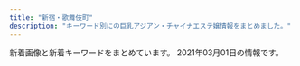 ```yaml
---
title: "新宿・歌舞伎町"
description: "キーワード別にの巨乳アジアン・チャイナエステ嬢情報をまとめました。"
---
```


新着画像と新着キーワードをまとめています。
2021年03月01日の情報です。

<DmmAffiliateIns />
<KeywordTable
  shops={
    [
    {
        "url": "http://fairy-girl.work/",
        "img_links": [
            "http://fairy-girl.work/images/2.jpg",
            "http://fairy-girl.work/staff/misa.jpg",
            "http://fairy-girl.work/images/8.jpg",
            "http://fairy-girl.work/img/eri1.jpg",
            "http://fairy-girl.work/img/rika1.jpg",
            "http://fairy-girl.work/img/misa1.jpg",
            "http://fairy-girl.work/images/sys2.jpg",
            "http://fairy-girl.work/staff/kana.jpg",
            "http://fairy-girl.work/img/yuyu1.jpg",
            "http://fairy-girl.work/img/eri2.jpg",
            "http://fairy-girl.work/images/3.jpg",
            "http://fairy-girl.work/staff/rika.jpg",
            "http://fairy-girl.work/img/yuki1.jpg",
            "http://fairy-girl.work/staff/yuyu.jpg",
            "http://fairy-girl.work/img/kana1.jpg",
            "http://fairy-girl.work/images/12.jpg",
            "http://fairy-girl.work/images/5.jpg",
            "http://fairy-girl.work/staff/mari.jpg",
            "http://fairy-girl.work/img/hitomi1.jpg",
            "http://fairy-girl.work/images/7.jpg",
            "http://fairy-girl.work/images/int1.jpg",
            "http://fairy-girl.work/img/kiki1.jpg",
            "http://fairy-girl.work/img/rina1.jpg",
            "http://fairy-girl.work/img/mari1.jpg",
            "http://fairy-girl.work/images/6.jpg",
            "http://fairy-girl.work/images/news.jpg",
            "http://fairy-girl.work/images/line.png",
            "http://fairy-girl.work/staff/rara.jpg",
            "http://fairy-girl.work/staff/hitomi.jpg",
            "http://fairy-girl.work/img/rara1.jpg",
            "http://fairy-girl.work/images/int2.jpg",
            "http://fairy-girl.work/images/ac2.jpg",
            "http://fairy-girl.work/staff/yuki.jpg",
            "http://fairy-girl.work/staff/kiki.jpg",
            "http://fairy-girl.work/images/9.jpg",
            "http://fairy-girl.work/staff/rina.jpg",
            "http://fairy-girl.work/images/ac1.jpg",
            "http://fairy-girl.work/images/staff_t.jpg",
            "http://fairy-girl.work/images/interior_t.jpg",
            "http://fairy-girl.work/images/10.jpg",
            "http://fairy-girl.work/images/sys1.jpg",
            "http://fairy-girl.work/images/tr.jpg",
            "http://fairy-girl.work/images/1.jpg",
            "http://fairy-girl.work/images/bana0404_4.png",
            "http://fairy-girl.work/images/mobile.jpg",
            "http://fairy-girl.work/staff/eri.jpg",
            "http://fairy-girl.work/img/kiki2.jpg",
            "http://fairy-girl.work/images/11.jpg"
        ],
        "name": "Fairy Girl",
        "station": "JR\u65b0\u5bbf\u99c5\u897f\u53e3",
        "keywords": {}
    },
    {
        "url": "http://hi-msg.com/koyuki/",
        "name": "KOYUKI",
        "img_links": [
            "http://hi-msg.com/koyuki/img/t-1.png",
            "http://hi-msg.com/koyuki/img/p-8.jpg",
            "http://hi-msg.com/koyuki/img/p-7.jpg",
            "http://hi-msg.com/koyuki/img/p-11.jpg",
            "http://hi-msg.com/koyuki/img/p-0.jpg",
            "http://hi-msg.com/koyuki/img/p-6-1.jpg",
            "http://hi-msg.com/koyuki/img/head.png",
            "http://hi-msg.com/koyuki/img/p-3-1.jpg",
            "http://hi-msg.com/koyuki/img/kanban4s.jpg",
            "http://hi-msg.com/koyuki/img/botton.png",
            "http://hi-msg.com/koyuki/img/card.png",
            "http://hi-msg.com/koyuki/img/t-2.png",
            "http://hi-msg.com/koyuki/img/p-6.jpg",
            "http://hi-msg.com/koyuki/img/p-4.jpg",
            "http://hi-msg.com/koyuki/img/p-3.jpg",
            "http://hi-msg.com/koyuki/img/tit.png",
            "http://hi-msg.com/koyuki/img/p-10.jpg",
            "http://hi-msg.com/koyuki/img/p-2.jpg",
            "http://hi-msg.com/koyuki/img/p-1.jpg",
            "http://hi-msg.com/koyuki/img/english-t5.png",
            "http://hi-msg.com/koyuki/img/english-t6.png",
            "http://hi-msg.com/koyuki/img/p-5.jpg",
            "http://hi-msg.com/koyuki/img/english-t2.png",
            "http://hi-msg.com/koyuki/img/card-english.png",
            "http://hi-msg.com/koyuki/img/english-t3.png",
            "http://hi-msg.com/koyuki/img/t-3.png",
            "http://hi-msg.com/koyuki/img/p-4-1.jpg",
            "http://hi-msg.com/koyuki/img/p-2-1.jpg",
            "http://hi-msg.com/koyuki/img/tel.png",
            "http://hi-msg.com/koyuki/img/p-8-1.jpg",
            "http://hi-msg.com/koyuki/img/kanban4.jpg",
            "http://hi-msg.com/koyuki/img/english-t1.png",
            "http://hi-msg.com/koyuki/img/p-9.jpg",
            "http://hi-msg.com/koyuki/img/newstback.png",
            "http://hi-msg.com/koyuki/img/re.png",
            "http://hi-msg.com/koyuki/img/english-t4.png",
            "http://hi-msg.com/koyuki/img/p-7-1.jpg"
        ],
        "station": "JR\u65b0\u5bbf\u99c5\u6771\u53e3",
        "keywords": {
            "C": 8
        }
    },
    {
        "img_links": [
            "https://aurora.iest.info/photos/sites/13/2021/02/2021022019361522.jpeg",
            "https://aurora.iest.info/photos/sites/13/2021/01/202101031920028.jpeg",
            "https://aurora.iest.info/images/room3.jpg",
            "https://aurora.iest.info/photos/sites/13/2021/02/2021021022594740.jpeg",
            "https://aurora.iest.info/photos/sites/13/2020/11/2020111207401521.jpeg",
            "https://aurora.iest.info/images/head_tel.png",
            "https://aurora.iest.info/photos/sites/13/2021/03/2021030117254462.jpeg",
            "https://aurora.iest.info/photos/sites/13/2021/02/2021020517033067.jpeg",
            "https://aurora.iest.info/photos/sites/13/2020/11/2020110420084826.jpeg",
            "https://aurora.iest.info/images/info_sp.png",
            "https://aurora.iest.info/photos/sites/13/2020/12/2020122614542669.jpeg",
            "https://aurora.iest.info/photos/sites/13/2021/01/2021011317231918.jpeg",
            "https://aurora.iest.info/photos/sites/13/2020/12/2020122614271778.jpeg",
            "https://aurora.iest.info/photos/sites/13/2021/01/2021011713121341.jpeg",
            "https://aurora.iest.info/photos/sites/13/2021/02/2021022404211612-600x800.jpeg",
            "https://aurora.iest.info/photos/sites/13/2020/10/2020101018384481.jpeg",
            "https://aurora.iest.info/photos/sites/13/2021/02/2021022317062661.jpeg",
            "https://aurora.iest.info/photos/sites/13/2020/12/2020122916203593.jpeg",
            "https://aurora.iest.info/photos/sites/13/2021/02/2021022513263560-600x600.jpeg",
            "https://aurora.iest.info/photos/sites/13/2020/12/2020122614062046.jpeg",
            "https://aurora.iest.info/photos/sites/13/2021/02/2021022307194651.jpeg",
            "https://aurora.iest.info/images/side_mobile.jpg",
            "https://aurora.iest.info/photos/sites/13/2021/01/2021011317502475.jpeg",
            "https://aurora.iest.info/photos/sites/13/2020/10/2020100900362277.jpeg",
            "https://aurora.iest.info/images/room4.jpg",
            "https://aurora.iest.info/images/room2.jpg",
            "https://aurora.iest.info/photos/sites/13/2021/02/202102272340470-600x802.jpeg",
            "https://aurora.iest.info/images/room1.jpg"
        ],
        "keywords": {
            "84": 114,
            "\u4e73": 57,
            "86": 342,
            "C": 342,
            "90": 57,
            "87": 57,
            "E": 190,
            "\u5de8\u4e73": 38,
            "D": 133,
            "85": 456,
            "F": 76
        },
        "station": "JR\u65b0\u5bbf\u99c5\u6771\u53e3\u30fb\u6b4c\u821e\u4f0e\u753a",
        "url": "https://aurora.iest.info/",
        "name": "\u30aa\u30fc\u30ed\u30e9"
    },
    {
        "name": "\u65b0\u5bbf\u6975\u4e0a\u30e1\u30f3\u30ba\u30a8\u30b9\u30c6",
        "station": "JR\u65b0\u5bbf\u99c5",
        "img_links": [],
        "keywords": {},
        "url": "https://gokujo.iest.info/"
    },
    {
        "name": "CLEAR-\u30af\u30ea\u30a2-",
        "keywords": {
            "89": 1,
            "E": 1,
            "87": 2,
            "F": 1,
            "D": 8,
            "88": 4,
            "C": 1,
            "90": 2,
            "86": 2
        },
        "url": "http://clear-es.net/",
        "station": "\u897f\u6b66\u65b0\u5bbf\u99c5\u5317\u53e3",
        "img_links": [
            "http://clear-es.net/images/index_15.jpg",
            "http://clear-es.net/yamituki-n/uploads/images/mmexport1576417470781.jpg",
            "http://clear-es.net/images/index_18.jpg",
            "http://clear-es.net/images/index_19.jpg",
            "http://clear-es.net/images/index_28.jpg",
            "http://clear-es.net/images/service_11.jpg",
            "http://clear-es.net/uploads/f426bd85a8f6a9eac87e55b2d44c4bd5.jpg",
            "http://clear-es.net/images/index_27.jpg",
            "http://clear-es.net/images/index_09.jpg",
            "http://clear-es.net/images/girls_13.jpg",
            "http://clear-es.net/yamituki-n/uploads/images/yui01.jpg",
            "http://clear-es.net/images/index_04.jpg",
            "http://clear-es.net/images/index_05.jpg",
            "http://clear-es.net/images/index_10.jpg",
            "http://clear-es.net/images/index_12.jpg",
            "http://clear-es.net/images/koko_1.jpg",
            "http://clear-es.net/yamituki-n/uploads/images/rena02.jpg",
            "http://clear-es.net/images/index_23.jpg",
            "http://clear-es.net/uploads/7553669390f1cc93427a4f6ad33b4668.jpg",
            "http://clear-es.net/images/index_03.jpg",
            "http://clear-es.net/uploads/2aa97908694153fb149943f0b8445352.jpg",
            "http://clear-es.net/yamituki-n/uploads/images/rena01.jpg",
            "http://clear-es.net/uploads/97eb17743f96fd7f0551aab0bedd5e6f.jpg",
            "http://clear-es.net/images/index_17.jpg",
            "http://clear-es.net/uploads/cec0ed392fe00d8e3ff867c0625809e6.jpg",
            "http://clear-es.net/images/index_13.jpg",
            "http://clear-es.net/uploads/a62d7f24a5b9a4fd5aeef678eb24ef4b.jpg",
            "http://clear-es.net/images/gallery_11.jpg",
            "http://clear-es.net/images/index_08.jpg",
            "http://clear-es.net/images/index_14.jpg",
            "http://clear-es.net/yamituki-n/uploads/images/mika03s.jpg",
            "http://clear-es.net/uploads/e1133a4ba0f8c81f9d272f5793bda380.jpg",
            "http://clear-es.net/uploads/deba56537604611ac3b8da004b92d809.jpg",
            "http://clear-es.net/images/index_28_01.jpg",
            "http://clear-es.net/uploads/22c8968348a9acc2dfc9ab0aecb09c27.jpg",
            "http://clear-es.net/uploads/c1f6d0346f5cb109ac62c21a58c7deff.jpg",
            "http://clear-es.net/images/index_25.jpg",
            "http://clear-es.net/images/girls_03.jpg",
            "http://clear-es.net/images/index_01.jpg",
            "http://clear-es.net/images/index_02.jpg",
            "http://clear-es.net/images/index_06.jpg",
            "http://clear-es.net/images/index_24.jpg",
            "http://clear-es.net/my_work/images/pic1.png",
            "http://clear-es.net/images/index_11.jpg",
            "http://clear-es.net/images/index_20.jpg",
            "http://clear-es.net/images/girls_11.jpg",
            "http://clear-es.net/uploads/09bdd5637edec4bfa3d47a7e9874640b.jpg",
            "http://clear-es.net/images/index_07.jpg",
            "http://clear-es.net/yamituki-n/uploads/images/juri01s.jpg",
            "http://clear-es.net/uploads/10299154955d10c3b815a5638a35a934.jpg",
            "http://clear-es.net/images/index_26.jpg",
            "http://clear-es.net/images/index_21.jpg"
        ]
    },
    {
        "url": "http://crystal-est.net/",
        "keywords": {
            "C": 1
        },
        "station": "JR\u65b0\u5bbf\u99c5\u6771\u53e3",
        "name": "\u30af\u30ea\u30b9\u30bf\u30eb",
        "img_links": [
            "http://crystal-est.net/uploads/crystal/2017/03/bnr_side_032.png",
            "http://crystal-est.net/uploads/crystal/2020/11/tel.jpg",
            "http://crystal-est.net/uploads/crystal/images/no-photo.jpg",
            "http://crystal-est.net/uploads/crystal/2017/03/r4.jpg",
            "http://crystal-est.net/uploads/crystal/images/xing.png",
            "http://crystal-est.net/uploads/crystal/2018/07/wechatimg31.jpeg",
            "http://crystal-est.net/uploads/crystal/2017/02/wifi.jpg",
            "http://crystal-est.net/uploads/crystal/images/p01.png",
            "http://crystal-est.net/uploads/crystal/2017/03/subvisual_qa.png",
            "http://crystal-est.net/uploads/crystal/2017/03/btn_top_01.png",
            "http://crystal-est.net/uploads/crystal/2020/12/img_6830.jpg",
            "http://crystal-est.net/uploads/crystal/2018/07/wechatimg94.jpeg",
            "http://crystal-est.net/uploads/crystal/2018/08/wechatimg49.jpeg",
            "http://crystal-est.net/uploads/crystal/2017/03/subvisual_reserve.png",
            "http://crystal-est.net/uploads/crystal/2020/12/img_6902.jpg",
            "http://ruby-es.com/uploads/rubyes/2017/02/img_info_01.png",
            "http://crystal-est.net/uploads/crystal/2017/03/subvisual_contact.png",
            "http://crystal-est.net/uploads/crystal/2017/03/subvisual_info.png",
            "http://crystal-est.net/uploads/crystal/2017/03/r1.jpg",
            "http://crystal-est.net/uploads/crystal/2018/07/wechatimg125.jpeg",
            "http://crystal-est.net/uploads/crystal/2017/03/icon_flower.png",
            "http://crystal-est.net/uploads/crystal/2017/04/leftmovie.png",
            "http://crystal-est.net/uploads/crystal/2018/07/wechatimg30.jpeg",
            "http://crystal-est.net/uploads/crystal/images/subvisual_staff.png",
            "http://crystal-est.net/uploads/crystal/2018/05/mayu1.jpeg",
            "http://ruby-es.com/uploads/rubyes/2017/02/img_info_03.png",
            "http://crystal-est.net/uploads/crystal/2017/03/r2.jpg",
            "http://ruby-es.com/uploads/rubyes/2017/02/img_info_04.png",
            "http://crystal-est.net/uploads/crystal/2018/08/wechatimg51.jpeg",
            "http://crystal-est.net/uploads/crystal/2020/12/img_6907.jpeg",
            "http://crystal-est.net/uploads/crystal/2017/07/yuyu2.jpeg",
            "http://crystal-est.net/uploads/crystal/2017/03/subvisual_link.png",
            "http://crystal-est.net/uploads/crystal/2017/03/bnr_side_042.png",
            "http://crystal-est.net/uploads/crystal/2017/03/bnr_side_052.png",
            "http://crystal-est.net/uploads/crystal/2017/04/bnr_side_01.png",
            "http://crystal-est.net/uploads/crystal/2017/03/ruby6.png",
            "http://crystal-est.net/uploads/crystal/2017/03/bnr_side_credit1.png",
            "http://crystal-est.net/uploads/crystal/2017/04/web.png",
            "http://crystal-est.net/uploads/crystal/2017/02/ameba.jpg",
            "http://crystal-est.net/uploads/crystal/2018/07/wechatimg26.jpeg",
            "http://crystal-est.net/uploads/crystal/2017/04/line2.png",
            "http://crystal-est.net/uploads/crystal/2017/03/subvisual_enquete1.png",
            "http://crystal-est.net/uploads/crystal/images/icon_flower.png",
            "http://ruby-es.com/uploads/rubyes/2017/02/img_info_06.png",
            "http://crystal-est.net/uploads/crystal/2017/03/btn_top_03.png",
            "http://crystal-est.net/uploads/crystal/2017/03/btn_top_02.png",
            "http://crystal-est.net/uploads/crystal/2017/03/treatment2.png",
            "http://crystal-est.net/uploads/crystal/2017/03/subvisual_magazine1.png",
            "http://ruby-es.com/uploads/rubyes/2017/02/img_info_02.png",
            "http://ruby-es.com/uploads/rubyes/2017/02/img_info_05.png",
            "http://crystal-est.net/uploads/crystal/2017/03/r3.jpg"
        ]
    },
    {
        "img_links": [
            "https://mens-esthe.xyz/images/header3.png",
            "https://mens-esthe.xyz/staff/miki-top.jpg",
            "https://mens-esthe.xyz/staff/moe-l1.jpg",
            "https://mens-esthe.xyz/footer/footer-line.png",
            "https://mens-esthe.xyz/images/main1.jpg",
            "https://mens-esthe.xyz/icon/yelp.png",
            "https://mens-esthe.xyz/staff/natsumi-top.jpg",
            "https://mens-esthe.xyz/room/room-l2.jpg",
            "https://mens-esthe.xyz/footer/footer-tel.png",
            "https://inage-mensesthe.com/link/relaku_salon.jpg",
            "https://mens-esthe.xyz/images/clear.png",
            "https://mens-esthe.xyz/room/room-l4.jpg",
            "https://mens-esthe.xyz/images/esthe4.jpg",
            "https://mens-esthe.xyz/room/room-l7.jpg",
            "https://mens-esthe.xyz/staff/rina-top.jpg",
            "https://mens-esthe.xyz/icon/line.png",
            "https://mens-esthe.xyz/staff/nami-top.jpg",
            "https://mens-esthe.xyz/staff/kana-l1.jpg",
            "https://mens-esthe.xyz/images/qrcode.png",
            "https://mens-esthe.xyz/staff/kana-s1.jpg",
            "https://mens-esthe.xyz/staff/rina-l1.jpg",
            "https://mens-esthe.xyz/staff/miki-l1.jpg",
            "https://mens-esthe.xyz/staff/kana-top.jpg",
            "https://inage-mensesthe.com/icon/twitter.png",
            "https://mens-esthe.xyz/icon/facebook.png",
            "https://mens-esthe.xyz/room/room-l5.jpg",
            "https://mens-esthe.xyz/staff/rina-s1.jpg",
            "https://mens-esthe.xyz/staff/nami-l1.jpg",
            "https://mens-esthe.xyz/staff/natsumi-s1.jpg",
            "https://mens-esthe.xyz/room/room-l8.jpg",
            "https://inage-mensesthe.com/icon/facebook.png",
            "https://inage-mensesthe.com/icon/yelp.png",
            "https://mens-esthe.xyz/images/main-sp.jpg",
            "https://mens-esthe.xyz/staff/moe-s1.jpg",
            "https://mens-esthe.xyz/footer/footer-staff.png",
            "https://mens-esthe.xyz/icon/twitter.png",
            "https://mens-esthe.xyz/staff/moe-top.jpg",
            "https://mens-esthe.xyz/images/esthe1.jpg",
            "https://mens-esthe.xyz/room/room-l1.jpg",
            "https://inage-mensesthe.com/icon/line.png",
            "https://mens-esthe.xyz/images/esthe3.jpg",
            "https://mens-esthe.xyz/images/esthe2.jpg",
            "https://mens-esthe.xyz/staff/miki-s1.jpg",
            "https://mens-esthe.xyz/room/room-l3.jpg",
            "https://mens-esthe.xyz/room/room-l6.jpg",
            "https://mens-esthe.xyz/staff/natsumi-l1.jpg",
            "https://mens-esthe.xyz/staff/nami-s1.jpg"
        ],
        "keywords": {
            "D": 28,
            "85": 7,
            "88": 7,
            "86": 28
        },
        "station": "JR\u65b0\u5bbf\u99c5\u6771\u5357\u53e3",
        "url": "https://mens-esthe.xyz/",
        "name": "\u30b8\u30e5\u30ea\u30a2\u30f3"
    },
    {
        "img_links": [
            "https://static.wixstatic.com/media/1f1430_184f66b9eb914c26b47be78d54152284~mv2.jpg",
            "https://static.wixstatic.com/media/1f1430_890ca68d29e04e7a8c96e4198a653ed3~mv2.jpg",
            "https://static.wixstatic.com/media/1f1430_d824a82ebc40424facf31978d80b293b~mv2.png",
            "https://static.wixstatic.com/media/1f1430_04f93cdec45f4c4e8d0fa69dc26b3e38~mv2.jpg",
            "https://static.wixstatic.com/media/1f1430_8e7ae52f03b14e31be6ff7b1038f2896~mv2.jpg",
            "https://static.wixstatic.com/media/1f1430_7ff5719c25b243d18c7fb6db890677f9~mv2.jpg",
            "https://static.wixstatic.com/media/1f1430_d26df1a13af049c9a7afeac5e58c5323~mv2.jpg",
            "https://static.wixstatic.com/media/1f1430_4b2c5243bdbe40858057386a16dce231~mv2.png",
            "https://static.wixstatic.com/media/1f1430_c572ee153c0c46e096e6301fe82e2f11~mv2.jpg",
            "https://static.wixstatic.com/media/1f1430_2511e8409a39492bab1eeffd58a5eb1f~mv2.jpg",
            "https://static.wixstatic.com/media/1f1430_c12fa837f18643e8a167f283f823ecd9~mv2.jpg",
            "https://static.wixstatic.com/media/1f1430_27c850c6656448c68b705e2a69f8d3e0~mv2.png",
            "https://static.wixstatic.com/media/1f1430_4ef445c14af547ffb085a4c73252e22c~mv2.jpg",
            "https://static.wixstatic.com/media/1f1430_c48456140f404f1eb9a47dfd01d1d032~mv2.jpg",
            "https://static.wixstatic.com/media/1f1430_f16ba939f42f47d688a43ba736f9d100~mv2.jpg",
            "https://static.wixstatic.com/media/1f1430_0ea86bd4429f44fa96f0a1277a1c2d6e~mv2.jpg",
            "https://static.wixstatic.com/media/1f1430_e5113a1a86b8410db0438745823a2d2c~mv2.png",
            "https://static.wixstatic.com/media/1f1430_5b6db55133674387b978465361d1f5af~mv2.jpg",
            "https://static.wixstatic.com/media/1f1430_e11d2a49cf1a4130a10a3e09053a46fc~mv2.png",
            "https://static.wixstatic.com/media/1f1430_b6622178bf9c45a68912520b4b2de175~mv2.png",
            "https://static.wixstatic.com/media/1f1430_d0a7ae614e0b423886aa6d1beca9a87a~mv2.jpg",
            "https://static.wixstatic.com/media/1f1430_704c1cfac22b4288a4aaa588c496ab40~mv2.jpg",
            "https://static.wixstatic.com/media/1f1430_f4c9cbbcc36c44f1a8be8eb3138b0b46~mv2.jpg"
        ],
        "name": "\u7fbd\u8863\uff5e\u306f\u3054\u308d\u3082\uff5e",
        "keywords": {},
        "url": "https://www.hagoromo.tokyo/",
        "station": "JR\u65b0\u5bbf\u99c5\u6771\u53e3\u30fb\u6b4c\u821e\u4f0e\u753a"
    },
    {
        "keywords": {
            "87": 8,
            "E": 8,
            "C": 8,
            "86": 4,
            "85": 4
        },
        "name": "\u697d\u697d-\u30e9\u30af\u30e9\u30af-",
        "url": "http://sakura-relax.net/",
        "station": "\u65b0\u5bbf\u4e09\u4e01\u76ee\u99c5E1\u51fa\u53e3",
        "img_links": [
            "http://sakura-relax.net/images/top-img01.png",
            "http://sakura-relax.net/images/cg06.jpg",
            "http://sakura-relax.net/link/menlog.jpg",
            "http://sakura-relax.net/images/top-img02.png",
            "http://sakura-relax.net/images/kan.jpg",
            "http://sakura-relax.net/images/cg03.jpg",
            "http://sakura-relax.net/images/tel.png",
            "http://sakura-relax.net/images/cg07.jpg",
            "http://sakura-relax.net/images/cg04.jpg",
            "http://sakura-relax.net/images/qrc.png"
        ]
    },
    {
        "keywords": {
            "D": 20,
            "E": 10
        },
        "station": "JR\u65b0\u5bbf\u99c5\u6771\u53e3",
        "url": "http://aroma-massage.red/",
        "img_links": [
            "http://aroma-massage.red/images/acb.jpg",
            "http://aroma-massage.red/images/sta3.jpg",
            "http://aroma-massage.red/images/sta6.jpg",
            "http://aroma-massage.red/images/sta4.jpg",
            "http://aroma-massage.red/images/qr.jpg",
            "http://aroma-massage.red/images/int.jpg",
            "http://aroma-massage.red/images/cg3.jpg",
            "http://aroma-massage.red/images/sta2.jpg",
            "http://aroma-massage.red/images/cg1.jpg",
            "http://aroma-massage.red/images/option.jpg",
            "http://aroma-massage.red/images/fbb.jpg",
            "http://aroma-massage.red/images/nft.jpg",
            "http://aroma-massage.red/images/fbt.jpg",
            "http://aroma-massage.red/images/sta5.jpg",
            "http://aroma-massage.red/images/cg4.jpg",
            "http://aroma-massage.red/images/card.jpg",
            "http://aroma-massage.red/images/sysl.jpg",
            "http://aroma-massage.red/images/sta1.jpg",
            "http://aroma-massage.red/images/creditcard.jpg",
            "http://aroma-massage.red/images/cg6.jpg",
            "http://aroma-massage.red/images/cg5.jpg",
            "http://aroma-massage.red/images/toph.png",
            "http://aroma-massage.red/images/stal.jpg",
            "http://aroma-massage.red/images/cg2.jpg",
            "http://aroma-massage.red/images/tm.png",
            "http://aroma-massage.red/images/kan.jpg"
        ],
        "name": "\u30c6\u30bb\u30e9-Tethera-"
    },
    {
        "keywords": {
            "C": 8
        },
        "name": "RELAIR \uff5e\u30ea\u30ec\u30a2\uff5e",
        "img_links": [
            "http://in-esthe.com/relair/img/card-english.png",
            "http://in-esthe.com/relair/img/botton.png",
            "http://in-esthe.com/relair/img/p-3.jpg",
            "http://in-esthe.com/relair/img/p-3-1.jpg",
            "http://in-esthe.com/relair/img/t-2.png",
            "http://in-esthe.com/relair/img/kanban4.jpg",
            "http://in-esthe.com/relair/img/english-t1.png",
            "http://in-esthe.com/relair/img/english-t2.png",
            "http://in-esthe.com/relair/img/p-0.jpg",
            "http://in-esthe.com/relair/img/p-1-1.jpg",
            "http://in-esthe.com/relair/img/twitter.png",
            "http://in-esthe.com/relair/img/p-1.jpg",
            "http://in-esthe.com/relair/img/english-t6.png",
            "http://in-esthe.com/relair/img/p-2.jpg",
            "http://in-esthe.com/relair/img/p-9.jpg",
            "http://in-esthe.com/relair/img/s-1.jpg",
            "http://in-esthe.com/relair/img/p-7.jpg",
            "http://in-esthe.com/relair/img/fla2.png",
            "http://in-esthe.com/relair/img/p-8.jpg",
            "http://in-esthe.com/relair/img/head.png",
            "http://in-esthe.com/relair/img/t-1.png",
            "http://in-esthe.com/relair/img/fla1.png",
            "http://in-esthe.com/relair/img/english-t4.png",
            "http://in-esthe.com/relair/img/tel.png",
            "http://in-esthe.com/relair/img/t-3.png",
            "http://in-esthe.com/relair/img/english-t5.png",
            "http://in-esthe.com/relair/img/newstback.png",
            "http://in-esthe.com/relair/img/english-t3.png",
            "http://in-esthe.com/relair/img/re.png",
            "http://in-esthe.com/relair/img/fla.png"
        ],
        "url": "http://in-esthe.com/relair/",
        "station": "\u65b0\u5bbf\u897f\u53e3\u99c5D5\u51fa\u53e3"
    },
    {
        "name": "fairy\u30d5\u30a7\u30a2\u30ea\u30fc",
        "station": "\u897f\u6b66\u65b0\u5bbf\u99c5\u5317\u53e3",
        "keywords": {},
        "img_links": [
            "http://fairy.este88.com/gals/sayuri1.jpg",
            "http://fairy.este88.com/images/mika1.jpg",
            "http://fairy.este88.com/images/kaori1.jpg",
            "http://fairy.este88.com/img/mika1.jpg",
            "http://fairy.este88.com/img/koyuki1.jpg",
            "http://fairy.este88.com/images/ph1.jpg",
            "http://fairy.este88.com/images/momo1.jpg",
            "http://fairy.este88.com/gals/nnana1.jpg",
            "http://fairy.este88.com/images/r01.jpg",
            "http://fairy.este88.com/images/r02.jpg",
            "http://fairy.este88.com/gals/koko1.jpg",
            "http://fairy.este88.com/img/kixyoko1.jpg",
            "http://fairy.este88.com/images/r04.jpg",
            "http://fairy.este88.com/img/momo1.jpg",
            "http://fairy.este88.com/images/koyuki1.jpg",
            "http://fairy.este88.com/img/kaori1.jpg",
            "http://fairy.este88.com/gals/risa1.jpg",
            "http://fairy.este88.com/images/kixyoko1.jpg"
        ],
        "url": "http://fairy.este88.com/"
    },
    {
        "station": "JR\u65b0\u5bbf\u99c5\u5357\u53e3",
        "url": "http://aes-aroma.com/",
        "keywords": {
            "C": 17
        },
        "name": "\u7652\u3057\u306e\u5bbf",
        "img_links": [
            "http://aes-aroma.com/img/ttl_rec.png",
            "http://aes-aroma.com/staff/koko/01.jpg",
            "http://aes-aroma.com/staff/yoko/01.jpg",
            "http://aes-aroma.com/img/ttl_pickup.png",
            "http://aes-aroma.com/staff/miki/01.jpg",
            "http://aes-aroma.com/img/ttl_mobile.png",
            "http://aes-aroma.com/i/files/homeimg.jpg",
            "http://aes-aroma.com/staff/nana/01.jpg",
            "http://aes-aroma.com/pic/head.png",
            "http://aes-aroma.com/staff/kaori/01.jpg",
            "http://aes-aroma.com/staff/haru/01.jpg",
            "http://aes-aroma.com/staff/yoko/02.jpg",
            "http://aes-aroma.com/img/ttl_staff.png",
            "http://aes-aroma.com/staff/ai/01.jpg",
            "http://aes-aroma.com/staff/mimi/01.jpg",
            "http://aes-aroma.com/img/ttl_tnew.png"
        ]
    },
    {
        "img_links": [
            "http://yurali.oks.bz/images/s_new.png",
            "http://yurali.oks.bz/images/top.jpg",
            "http://yurali.oks.bz/photos/sites/48/2020/09/202009080934129.jpg",
            "http://yurali.oks.bz/images/s2.jpg",
            "http://yurali.oks.bz/images/acc3.jpg",
            "http://yurali.oks.bz/images/s1.jpg",
            "http://yurali.oks.bz/images/s3.jpg",
            "http://yurali.oks.bz/images/room1.jpg",
            "http://yurali.oks.bz/photos/sites/48/2020/09/2020090809341067.jpg",
            "http://yurali.oks.bz/images/room2.jpg",
            "http://yurali.oks.bz/photos/sites/48/2020/09/2020090809340917.jpg",
            "http://yurali.oks.bz/images/right.jpg",
            "http://yurali.oks.bz/images/acc2.jpg",
            "http://yurali.oks.bz/images/s4.jpg",
            "http://yurali.oks.bz/images/acc1.jpg",
            "http://yurali.oks.bz/images/line.jpg",
            "http://yurali.oks.bz/images/mobile.jpg",
            "http://yurali.oks.bz/images/kanban.jpg",
            "http://yurali.oks.bz/photos/sites/48/2020/09/2020090809341126.jpg",
            "http://yurali.oks.bz/photos/sites/48/2020/09/2020090809341490.jpg",
            "http://yurali.oks.bz/photos/sites/48/2020/06/2020063002493351.jpg",
            "http://yurali.oks.bz/images/acc4.jpg",
            "http://yurali.oks.bz/images/content.jpg",
            "http://yurali.oks.bz/images/room4.jpg",
            "http://yurali.oks.bz/images/room3.jpg"
        ],
        "url": "http://yurali.oks.bz/",
        "keywords": {
            "E": 14,
            "86": 14,
            "D": 28,
            "87": 14,
            "85": 14
        },
        "station": "JR\u65b0\u5bbf\u99c5\u897f\u53e3",
        "name": "\u6c17\u697d"
    },
    {
        "img_links": [
            "https://shinjuku-mensesthe.com/images/top3.jpg",
            "https://shinjuku-mensesthe.com/massage/2021/02/02/%E5%90%8D%E7%A7%B0%E6%9C%AA%E8%A8%AD%E5%AE%9A-2.jpg",
            "https://shinjuku-mensesthe.com/menu/staff.png",
            "https://shinjuku-mensesthe.com/button/home.png",
            "https://shinjuku-mensesthe.com/icon/yelp.png",
            "https://shinjuku-mensesthe.com/link/mens-esthe.png",
            "https://shinjuku-mensesthe.com/staff/yumi-l1.jpg",
            "https://shinjuku-mensesthe.com/massage/2020/08/16/riri-s1.jpg",
            "https://shinjuku-mensesthe.com/massage/2020/07/31/ai-s2.jpg",
            "https://shinjuku-mensesthe.com/menu/info.png",
            "https://shinjuku-mensesthe.com/menu/blog.png",
            "https://shinjuku-mensesthe.com/massage/2020/07/31/covit19.jpg",
            "https://shinjuku-mensesthe.com/staff/kana-s1.jpg",
            "https://shinjuku-mensesthe.com/room/room-l2.jpg",
            "https://shinjuku-mensesthe.com/images/camp.png",
            "https://shinjuku-mensesthe.com/images/main-small.jpg",
            "https://shinjuku-mensesthe.com/images/footer-l.png",
            "https://shinjuku-mensesthe.com/images/footer-r.png",
            "https://shinjuku-mensesthe.com/images/main-sp.jpg",
            "https://shinjuku-mensesthe.com/staff/shiori-s1.jpg",
            "https://shinjuku-mensesthe.com/icon/twitter.png",
            "https://shinjuku-mensesthe.com/staff/kana-l1.jpg",
            "https://shinjuku-mensesthe.com/menu/home.png",
            "https://shinjuku-mensesthe.com/button/blog.png",
            "https://shinjuku-mensesthe.com/staff/arisa-l1.jpg",
            "https://shinjuku-mensesthe.com/room/room-l1.jpg",
            "https://shinjuku-mensesthe.com/images/top1.jpg",
            "https://shinjuku-mensesthe.com/images/top2.jpg",
            "https://shinjuku-mensesthe.com/images/qrcode.png",
            "https://shinjuku-mensesthe.com/staff/yume-s1.jpg",
            "https://shinjuku-mensesthe.com/massage/2020/10/05/yuki-s1.jpg",
            "https://shinjuku-mensesthe.com/massage/2020/09/14/hana-s1.jpg",
            "https://shinjuku-mensesthe.com/images/header3.png",
            "https://shinjuku-mensesthe.com/button/staff.png",
            "https://shinjuku-mensesthe.com/icon/facebook.png",
            "https://shinjuku-mensesthe.com/images/flower.png",
            "https://shinjuku-mensesthe.com/staff/seira-s1.jpg",
            "https://shinjuku-mensesthe.com/images/main-top.jpg",
            "https://shinjuku-mensesthe.com/staff/yumi-s1.jpg",
            "https://shinjuku-mensesthe.com/room/room-l4.jpg",
            "https://shinjuku-mensesthe.com/2020/01/23/sakura-s1.jpg",
            "https://shinjuku-mensesthe.com/room/room-l3.jpg",
            "https://shinjuku-mensesthe.com/staff/seira-l1.jpg",
            "https://scdn.line-apps.com/n/line_add_friends/btn/ja.png",
            "https://shinjuku-mensesthe.com/images/clear.png",
            "https://shinjuku-mensesthe.com/staff/yume-l1.jpg",
            "https://shinjuku-mensesthe.com/massage/2020/10/21/risa-s1.jpg",
            "https://shinjuku-mensesthe.com/2020/01/23/miki-s1.jpg",
            "https://shinjuku-mensesthe.com/icon/line.png",
            "https://shinjuku-mensesthe.com/staff/arisa-s1.jpg",
            "https://shinjuku-mensesthe.com/2019/12/15/sayuri-s2.jpg"
        ],
        "keywords": {
            "F": 2
        },
        "url": "https://shinjuku-mensesthe.com/",
        "name": "\u5915\u9727 \u3086\u3046\u304e\u308a",
        "station": "JR\u65b0\u5bbf\u99c5\u6771\u53e3"
    },
    {
        "station": "JR\u65b0\u5bbf\u99c5\u897f\u53e3",
        "name": "sweet-\u30b9\u30a6\u30a3\u30fc\u30c8-",
        "img_links": [
            "http://sweety-est.tokyo/images/sys.jpg",
            "http://sweety-est.tokyo/images/cg03.jpg",
            "http://sweety-est.tokyo/images/m3.jpg",
            "http://sweety-est.tokyo/images/cg07.jpg",
            "http://sweety-est.tokyo/images/cg02.jpg",
            "http://sweety-est.tokyo/images/tit-sub4.jpg",
            "http://sweety-est.tokyo/images/tit-sub2.jpg",
            "http://sweety-est.tokyo/images/a4.jpg",
            "http://sweety-est.tokyo/images/qr.jpg",
            "http://sweety-est.tokyo/images/m1.jpg",
            "http://sweety-est.tokyo/images/cg08.jpg",
            "http://sweety-est.tokyo/images/r5.jpg",
            "http://sweety-est.tokyo/images/slider-img003.jpg",
            "http://sweety-est.tokyo/images/kan.jpg",
            "http://sweety-est.tokyo/images/a2.jpg",
            "http://sweety-est.tokyo/images/r6.jpg",
            "http://sweety-est.tokyo/images/slider-img002.jpg",
            "http://sweety-est.tokyo/images/tit-sub5.jpg",
            "http://sweety-est.tokyo/images/tit-sub3.jpg",
            "http://sweety-est.tokyo/images/m4.jpg",
            "http://sweety-est.tokyo/images/r4.jpg",
            "http://sweety-est.tokyo/images/cg01.jpg",
            "http://sweety-est.tokyo/images/tit-sub1.jpg",
            "http://sweety-est.tokyo/images/cg05.jpg",
            "http://sweety-est.tokyo/images/cg011.jpg",
            "http://sweety-est.tokyo/images/slider-img001.jpg",
            "http://sweety-est.tokyo/images/b-online.png",
            "http://sweety-est.tokyo/images/b-tel.png",
            "http://sweety-est.tokyo/images/a6.jpg",
            "http://sweety-est.tokyo/images/r3.jpg",
            "http://sweety-est.tokyo/images/a1.jpg",
            "http://sweety-est.tokyo/images/a8.jpg",
            "http://sweety-est.tokyo/images/r2.jpg",
            "http://sweety-est.tokyo/images/r1.jpg",
            "http://sweety-est.tokyo/images/kan1.jpg",
            "http://sweety-est.tokyo/images/a5.jpg",
            "http://sweety-est.tokyo/images/a7.jpg",
            "http://sweety-est.tokyo/images/cg06.jpg",
            "http://sweety-est.tokyo/images/m2.jpg",
            "http://sweety-est.tokyo/images/a3.jpg",
            "http://sweety-est.tokyo/link/menlog.jpg",
            "http://sweety-est.tokyo/images/tit-sub6.jpg"
        ],
        "url": "http://sweety-est.tokyo/",
        "keywords": {
            "D": 2,
            "86": 12,
            "E": 8,
            "87": 2
        }
    },
    {
        "station": "JR\u65b0\u5bbf\u99c5\u6771\u53e3",
        "keywords": {
            "92": 1,
            "89": 2,
            "84": 1,
            "F": 1,
            "90": 2,
            "98": 2,
            "94": 1,
            "85": 3,
            "D": 10,
            "96": 1,
            "E": 2,
            "88": 3,
            "86": 5,
            "C": 1
        },
        "name": "\u30d4\u30e5\u30a2\u30ea\u30be\u30fc\u30c8II",
        "url": "http://pure-resort.tyo.cm/",
        "img_links": [
            "http://pure-resort.tyo.cm/photos/sites/79/2018/12/2018120620512437.jpg",
            "http://pure-resort.tyo.cm/photos/sites/79/2019/01/2019011014121443.jpg",
            "http://pure-resort.tyo.cm/images/pure.png",
            "http://pure-resort.tyo.cm/images/news_bj1.png",
            "http://pure-resort.tyo.cm/photos/sites/79/2019/06/2019060310424416.jpg",
            "http://pure-resort.tyo.cm/photos/sites/79/2019/11/2019110401242820.jpg",
            "http://pure-resort.tyo.cm/photos/sites/79/2020/02/2020020804143839.jpg",
            "http://pure-resort.tyo.cm/photos/sites/79/2019/04/201904111031010.jpg",
            "http://pure-resort.tyo.cm/photos/sites/79/2019/06/2019061515583771.jpg",
            "http://pure-resort.tyo.cm/photos/sites/79/2019/08/2019082910403098.jpg",
            "http://pure-resort.tyo.cm/photos/sites/79/2019/03/2019032513361053.jpg",
            "http://pure-resort.tyo.cm/images/line1.png",
            "http://pure-resort.tyo.cm/images/s_Staff.png",
            "http://pure-resort.tyo.cm/images/s_Access.png",
            "http://pure-resort.tyo.cm/images/line.png",
            "http://pure-resort.tyo.cm/images/s_twitter.png",
            "http://pure-resort.tyo.cm/images/movie.jpg",
            "http://pure-resort.tyo.cm/photos/sites/79/2018/12/2018120620510142.jpg",
            "http://pure-resort.tyo.cm/photos/sites/79/2020/01/2020012408381891.jpg",
            "http://pure-resort.tyo.cm/images/info_bj3.png",
            "http://pure-resort.tyo.cm/images/s_movie.png",
            "http://pure-resort.tyo.cm/photos/sites/79/2018/12/2018120620533769.jpg",
            "http://pure-resort.tyo.cm/images/news_bj3.png",
            "http://pure-resort.tyo.cm/photos/sites/79/2020/01/2020013001414859.jpg",
            "http://pure-resort.tyo.cm/photos/sites/79/2018/12/2018120620515823.jpg",
            "http://pure-resort.tyo.cm/images/s_Room.png",
            "http://pure-resort.tyo.cm/photos/sites/79/2019/02/2019021613471797.jpg",
            "http://pure-resort.tyo.cm/photos/sites/79/2019/03/201903251336102.jpg",
            "http://pure-resort.tyo.cm/images/top.png",
            "http://pure-resort.tyo.cm/photos/sites/79/2019/03/2019032513361044.jpg",
            "http://pure-resort.tyo.cm/images/s_face.png",
            "http://pure-resort.tyo.cm/images/s_info.png",
            "http://pure-resort.tyo.cm/images/s_news.png",
            "http://pure-resort.tyo.cm/photos/sites/79/2019/05/2019052114301665.jpg",
            "http://pure-resort.tyo.cm/images/mobile.png",
            "http://pure-resort.tyo.cm/photos/sites/79/2019/03/2019032513361063.jpg",
            "http://pure-resort.tyo.cm/images/s_pick.png",
            "http://pure-resort.tyo.cm/photos/sites/79/2019/02/2019021613425634.png",
            "http://pure-resort.tyo.cm/photos/sites/79/2019/10/2019100810264682.jpg",
            "http://pure-resort.tyo.cm/images/s_Recruit.png",
            "http://pure-resort.tyo.cm/images/info_bj1.png"
        ]
    }
]
}
/>
<DmmAffiliateScript />
